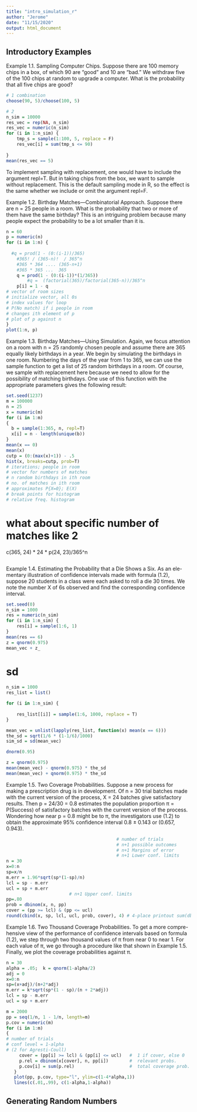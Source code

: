 ```yaml
---
title: "intro_simulation_r"
author: "Jerome"
date: "11/15/2020"
output: html_document
---
```



## Introductory Examples

Example 1.1. Sampling Computer Chips. Suppose there are 100 memory chips in a box, of which 90 are “good” and 10 are “bad.” We withdraw five of the 100 chips at random to upgrade a computer. What is the probability that all five chips are good?
```r
# 1 combination 
choose(90, 5)/choose(100, 5)

# 2 
n_sim = 10000
res_vec = rep(NA, n_sim)
res_vec = numeric(n_sim)
for (i in 1:n_sim) {
    tmp_s = sample(1:100, 5, replace = F)
    res_vec[i] = sum(tmp_s <= 90)
    
}
mean(res_vec == 5)
```

To implement sampling with replacement, one would have to include the argument repl=T. But in taking chips from the box, we want to sample without replacement. This is the default sampling mode in R, so the effect
is the same whether we include or omit the argument repl=F.


Example 1.2. Birthday Matches—Combinatorial Approach. Suppose there are n = 25 people in a room. What is the probability that two or more of them have the same birthday? This is an intriguing problem because many people expect the probability to be a lot smaller than it is.

```r
n = 60
p = numeric(n)
for (i in 1:n) {
    
  #q = prod(1 - (0:(i-1))/365)
    #365! / (365-n)!  / 365^n
    #365 * 364 .... (365-n+1)
    #365 * 365 ...  365
    q = prod(1 - (0:(i-1))*(1/365))
        #q =  (factorial(365)/factorial(365-n))/365^n
    p[i] = 1 - q
# vector of room sizes
# initialize vector, all 0s
# index values for loop
# P(No match) if i people in room
# changes ith element of p
# plot of p against n
}
plot(1:n, p)
```

Example 1.3. Birthday Matches—Using Simulation. Again, we focus attention on a room with n = 25 randomly chosen people and assume there are 365 equally likely birthdays in a year. We begin by simulating the birthdays in one room. Numbering the days of the year from 1 to 365, we can use the sample function to get a list of 25 random birthdays in a room. Of course, we sample with replacement here because we need to allow for the possibility of matching birthdays. One use of this function with the appropriate parameters gives the following result:

```r
set.seed(1237)
m = 100000
n = 25
x = numeric(m)
for (i in 1:m)
{
  b = sample(1:365, n, repl=T)
  x[i] = n - length(unique(b))
}
mean(x == 0)
mean(x)
cutp = (0:(max(x)+1)) - .5
hist(x, breaks=cutp, prob=T)
# iterations; people in room
# vector for numbers of matches
# n random birthdays in ith room
# no. of matches in ith room
# approximates P{X=0}; E(X)
# break points for histogram
# relative freq. histogram
```
# what about specific number of matches like 2 
c(365, 24) * 24 * p(24, 23)/365^n 
```r

```

Example 1.4. Estimating the Probability that a Die Shows a Six. As an ele- mentary illustration of confidence intervals made with formula (1.2), suppose 20 students in a class were each asked to roll a die 30 times. We note the number X of 6s observed and find the corresponding confidence interval.


```r
set.seed(0)
n_sim = 1000
res = numeric(n_sim)
for (i in 1:n_sim) {
    res[i] = sample(1:6, 1)
}
mean(res == 6)
z = qnorm(0.975)
mean_vec + z_

```

# sd 
```r

n_sim = 1000
res_list = list()

for (i in 1:n_sim) {
    
    res_list[[i]] = sample(1:6, 1000, replace = T)
}

mean_vec = unlist(lapply(res_list, function(x) mean(x == 6)))
the_sd = sqrt(1/6 * (1-1/6)/1000)
sim_sd = sd(mean_vec)

dnorm(0.95)

z = qnorm(0.975)
mean(mean_vec) - qnorm(0.975) * the_sd 
mean(mean_vec) + qnorm(0.975) * the_sd 
```



Example 1.5. Two Coverage Probabilities. Suppose a new process for making a prescription drug is in development. Of n = 30 trial batches made with the current version of the process, X = 24 batches give satisfactory results. Then p = 24/30 = 0.8 estimates the population proportion π = P(Success) of satisfactory batches with the current version of the process. Wondering how near p = 0.8 might be to π, the investigators use (1.2) to obtain the approximate 95% confidence interval 0.8 ± 0.143 or (0.657, 0.943).



```r
                                          # number of trials
                                          # n+1 possible outcomes
                                          # n+1 Margins of error
                                          # n+1 Lower conf. limits
n = 30
x=0:n
sp=x/n
m.err = 1.96*sqrt(sp*(1-sp)/n)
lcl = sp - m.err
ucl = sp + m.err
                        # n+1 Upper conf. limits
pp=.80
prob = dbinom(x, n, pp)
cover = (pp >= lcl) & (pp <= ucl)
round(cbind(x, sp, lcl, ucl, prob, cover), 4) # 4-place printout sum(dbinom(x[cover], n, pp)) # total cov. prob. at pp

```

Example 1.6. Two Thousand Coverage Probabilities. To get a more compre- hensive view of the performance of confidence intervals based on formula (1.2), we step through two thousand values of π from near 0 to near 1. For each value of π, we go through a procedure like that shown in Example 1.5. Finally, we plot the coverage probabilities against π.


```r
n = 30
alpha = .05;  k = qnorm(1-alpha/2)
adj = 0
x=0:n
sp=(x+adj)/(n+2*adj) 
m.err = k*sqrt(sp*(1 - sp)/(n + 2*adj))
lcl = sp - m.err
ucl = sp + m.err

m = 2000
pp = seq(1/n, 1 - 1/n, length=m)
p.cov = numeric(m)
for (i in 1:m)
{
# number of trials
# conf level = 1-alpha
# (2 for Agresti-Coull)
     cover = (pp[i] >= lcl) & (pp[i] <= ucl)   #  1 if cover, else 0
     p.rel = dbinom(x[cover], n, pp[i])        #  relevant probs.
     p.cov[i] = sum(p.rel)                     #  total coverage prob.
   }
   plot(pp, p.cov, type="l", ylim=c(1-4*alpha,1))
   lines(c(.01,.99), c(1-alpha,1-alpha))

```


## Generating Random Numbers

